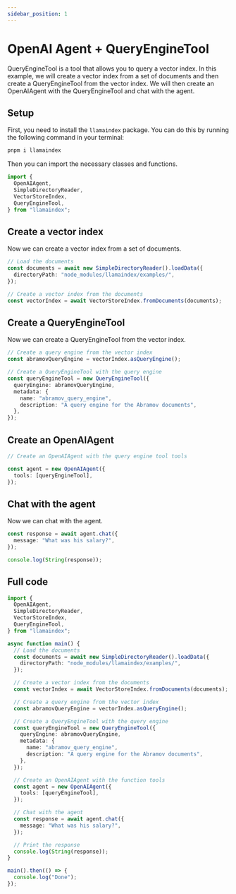 ```yaml
---
sidebar_position: 1
---
```


# OpenAI Agent + QueryEngineTool

QueryEngineTool is a tool that allows you to query a vector index. In this example, we will create a vector index from a set of documents and then create a QueryEngineTool from the vector index. We will then create an OpenAIAgent with the QueryEngineTool and chat with the agent.

## Setup

First, you need to install the `llamaindex` package. You can do this by running the following command in your terminal:

```bash
pnpm i llamaindex
```

Then you can import the necessary classes and functions.

```ts
import {
  OpenAIAgent,
  SimpleDirectoryReader,
  VectorStoreIndex,
  QueryEngineTool,
} from "llamaindex";
```

## Create a vector index

Now we can create a vector index from a set of documents.

```ts
// Load the documents
const documents = await new SimpleDirectoryReader().loadData({
  directoryPath: "node_modules/llamaindex/examples/",
});

// Create a vector index from the documents
const vectorIndex = await VectorStoreIndex.fromDocuments(documents);
```

## Create a QueryEngineTool

Now we can create a QueryEngineTool from the vector index.

```ts
// Create a query engine from the vector index
const abramovQueryEngine = vectorIndex.asQueryEngine();

// Create a QueryEngineTool with the query engine
const queryEngineTool = new QueryEngineTool({
  queryEngine: abramovQueryEngine,
  metadata: {
    name: "abramov_query_engine",
    description: "A query engine for the Abramov documents",
  },
});
```

## Create an OpenAIAgent

```ts
// Create an OpenAIAgent with the query engine tool tools

const agent = new OpenAIAgent({
  tools: [queryEngineTool],
});
```

## Chat with the agent

Now we can chat with the agent.

```ts
const response = await agent.chat({
  message: "What was his salary?",
});

console.log(String(response));
```

## Full code

```ts
import {
  OpenAIAgent,
  SimpleDirectoryReader,
  VectorStoreIndex,
  QueryEngineTool,
} from "llamaindex";

async function main() {
  // Load the documents
  const documents = await new SimpleDirectoryReader().loadData({
    directoryPath: "node_modules/llamaindex/examples/",
  });

  // Create a vector index from the documents
  const vectorIndex = await VectorStoreIndex.fromDocuments(documents);

  // Create a query engine from the vector index
  const abramovQueryEngine = vectorIndex.asQueryEngine();

  // Create a QueryEngineTool with the query engine
  const queryEngineTool = new QueryEngineTool({
    queryEngine: abramovQueryEngine,
    metadata: {
      name: "abramov_query_engine",
      description: "A query engine for the Abramov documents",
    },
  });

  // Create an OpenAIAgent with the function tools
  const agent = new OpenAIAgent({
    tools: [queryEngineTool],
  });

  // Chat with the agent
  const response = await agent.chat({
    message: "What was his salary?",
  });

  // Print the response
  console.log(String(response));
}

main().then(() => {
  console.log("Done");
});
```
